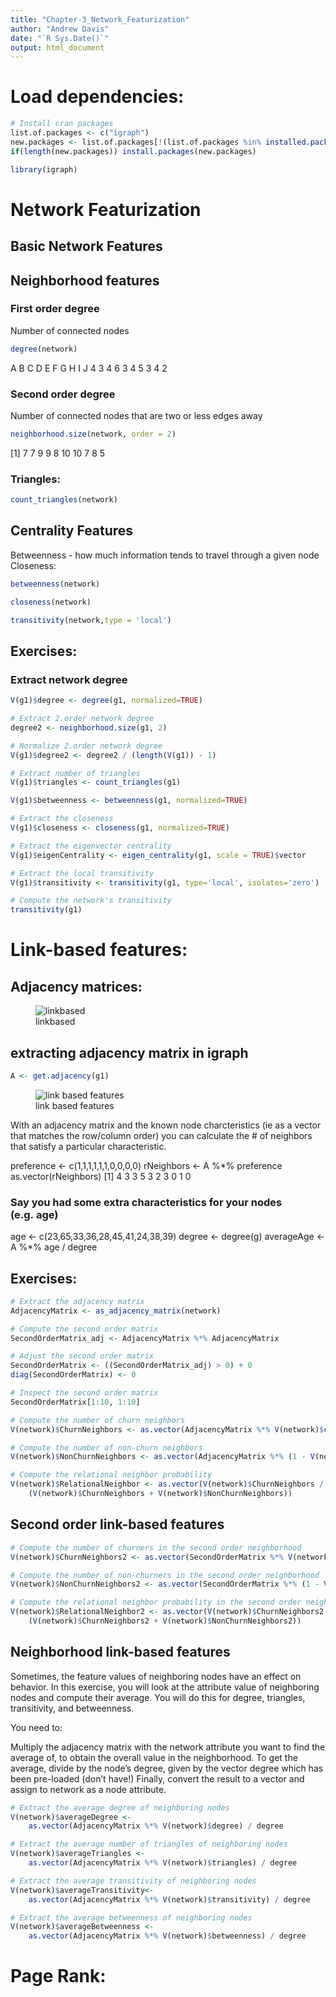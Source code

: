 ```yaml
---
title: "Chapter-3_Network_Featurization"
author: "Andrew Davis"
date: "`R Sys.Date()`"
output: html_document
---
```


# Load dependencies:
```r
# Install cran packages
list.of.packages <- c("igraph")
new.packages <- list.of.packages[!(list.of.packages %in% installed.packages()[,"Package"])]
if(length(new.packages)) install.packages(new.packages)

library(igraph)
```

# Network Featurization

## Basic Network Features

## Neighborhood features

### First order degree
Number of connected nodes

```r
degree(network)
```
A B C D E F G H I J 
4 3 4 6 3 4 5 3 4 2 

### Second order degree
Number of connected nodes that are two or less edges away

```r
neighborhood.size(network, order = 2)
```
[1]  7  7  9  9  8 10 10  7  8  5

### Triangles:
```r
count_triangles(network)
```
## Centrality Features
Betweenness - how much information tends to travel through a given node
Closeness: 

```r
betweenness(network)
```

```r
closeness(network)
```

```r
transitivity(network,type = 'local')
```

##  Exercises:
### Extract network degree
```r
V(g1)$degree <- degree(g1, normalized=TRUE)

# Extract 2.order network degree
degree2 <- neighborhood.size(g1, 2)

# Normalize 2.order network degree
V(g1)$degree2 <- degree2 / (length(V(g1)) - 1)

# Extract number of triangles
V(g1)$triangles <- count_triangles(g1)

V(g1)$betweenness <- betweenness(g1, normalized=TRUE)

# Extract the closeness
V(g1)$closeness <- closeness(g1, normalized=TRUE)

# Extract the eigenvector centrality
V(g1)$eigenCentrality <- eigen_centrality(g1, scale = TRUE)$vector

# Extract the local transitivity
V(g1)$transitivity <- transitivity(g1, type='local', isolates='zero')

# Compute the network's transitivity
transitivity(g1)
```

# Link-based features:

## Adjacency matrices:

![linkbased](../Input/linkbased.png)

## extracting adjacency matrix in igraph
```r
A <- get.adjacency(g1)
```
![link based features](../Input/link.png)

With an adjacency matrix and the known node charcteristics (ie as a vector that matches the row/column order) you can calculate the # of neighbors that satisfy a particular characteristic.

preference <- c(1,1,1,1,1,1,0,0,0,0)
rNeighbors <- A %*% preference
as.vector(rNeighbors)
[1] 4 3 3 5 3 2 3 0 1 0

### Say you had some extra characteristics for your nodes (e.g. age)
age <- c(23,65,33,36,28,45,41,24,38,39)
degree <- degree(g)
averageAge <- A %*% age / degree


## Exercises:
```r
# Extract the adjacency matrix
AdjacencyMatrix <- as_adjacency_matrix(network)

# Compute the second order matrix
SecondOrderMatrix_adj <- AdjacencyMatrix %*% AdjacencyMatrix

# Adjust the second order matrix
SecondOrderMatrix <- ((SecondOrderMatrix_adj) > 0) + 0
diag(SecondOrderMatrix) <- 0

# Inspect the second order matrix
SecondOrderMatrix[1:10, 1:10]

# Compute the number of churn neighbors
V(network)$ChurnNeighbors <- as.vector(AdjacencyMatrix %*% V(network)$churn)

# Compute the number of non-churn neighbors
V(network)$NonChurnNeighbors <- as.vector(AdjacencyMatrix %*% (1 - V(network)$churn))

# Compute the relational neighbor probability
V(network)$RelationalNeighbor <- as.vector(V(network)$ChurnNeighbors / 
    (V(network)$ChurnNeighbors + V(network)$NonChurnNeighbors))
```

## Second order link-based features
```r
# Compute the number of churners in the second order neighborhood
V(network)$ChurnNeighbors2 <- as.vector(SecondOrderMatrix %*% V(network)$churn)

# Compute the number of non-churners in the second order neighborhood
V(network)$NonChurnNeighbors2 <- as.vector(SecondOrderMatrix %*% (1 - V(network)$churn))

# Compute the relational neighbor probability in the second order neighborhood
V(network)$RelationalNeighbor2 <- as.vector(V(network)$ChurnNeighbors2 / 
    (V(network)$ChurnNeighbors2 + V(network)$NonChurnNeighbors2))
```

## Neighborhood link-based features
Sometimes, the feature values of neighboring nodes have an effect on behavior. In this exercise, you will look at the attribute value of neighboring nodes and compute their average. You will do this for degree, triangles, transitivity, and betweenness.

You need to:

Multiply the adjacency matrix with the network attribute you want to find the average of, to obtain the overall value in the neighborhood.
To get the average, divide by the node's degree, given by the vector degree which has been pre-loaded (don't have!)
Finally, convert the result to a vector and assign to network as a node attribute.

```r
# Extract the average degree of neighboring nodes
V(network)$averageDegree <- 
    as.vector(AdjacencyMatrix %*% V(network)$degree) / degree

# Extract the average number of triangles of neighboring nodes
V(network)$averageTriangles <- 
    as.vector(AdjacencyMatrix %*% V(network)$triangles) / degree

# Extract the average transitivity of neighboring nodes    
V(network)$averageTransitivity<-
    as.vector(AdjacencyMatrix %*% V(network)$transitivity) / degree

# Extract the average betweenness of neighboring nodes    
V(network)$averageBetweenness <- 
    as.vector(AdjacencyMatrix %*% V(network)$betweenness) / degree
```

# Page Rank: